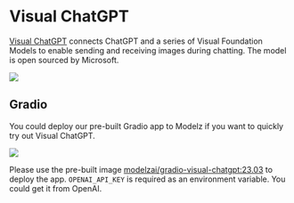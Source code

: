 # Visual ChatGPT

[Visual ChatGPT](https://github.com/microsoft/visual-chatgpt) connects ChatGPT and a series of Visual Foundation Models to enable sending and receiving images during chatting. The model is open sourced by Microsoft.

![](./images/vc-demo.gif)

## Gradio

You could deploy our pre-built Gradio app to Modelz if you want to quickly try out Visual ChatGPT.

![](./images/visual-chatgpt.png)

Please use the pre-built image [modelzai/gradio-visual-chatgpt:23.03](https://hub.docker.com/layers/modelzai/gradio-visual-chatgpt/23.03/images/sha256-124e4c8352a28f9d6a337e69e2191c379a40d1bea612553f25c2a3cf2aa4f298?context=repo) to deploy the app. `OPENAI_API_KEY` is required as an environment variable. You could get it from OpenAI.

